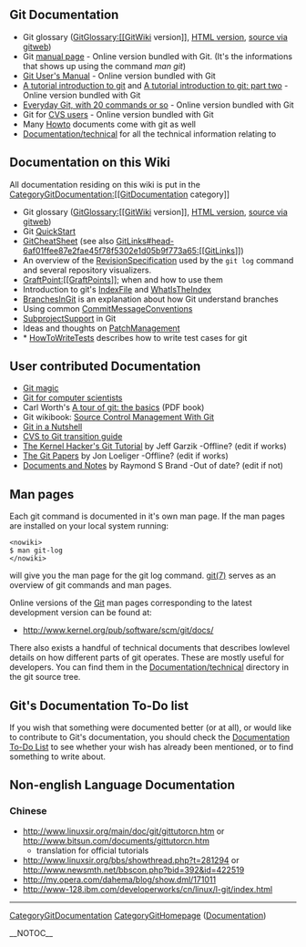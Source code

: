 == Git Documentation ==
* Git glossary ([[GitGlossary:[[GitWiki]] version]], [http://www.kernel.org/pub/software/scm/git/docs/glossary.html HTML version], [http://www.kernel.org/git/?p=git/git.git;a=blob;hb=HEAD;f=Documentation/glossary.txt source via gitweb])
* Git [http://www.kernel.org/pub/software/scm/git/docs manual page] - Online version bundled with Git. (It's the informations that shows up using the command <i>man git</i>)
* [http://www.kernel.org/pub/software/scm/git/docs/user-manual.html Git User's Manual] - Online version bundled with Git
* [http://www.kernel.org/pub/software/scm/git/docs/tutorial.html A tutorial introduction to git] and [http://www.kernel.org/pub/software/scm/git/docs/tutorial-2.html A tutorial introduction to git: part two] - Online version bundled with Git
* [http://www.kernel.org/pub/software/scm/git/docs/everyday.html Everyday Git, with 20 commands or so] - Online version bundled with Git
* Git for [http://www.kernel.org/pub/software/scm/git/docs/cvs-migration.html CVS users] - Online version bundled with Git
* Many [http://kernel.org/pub/software/scm/git/docs/howto/%20 Howto] documents come with git as well
* [http://repo.or.cz/w/git.git?a=tree;f=Documentation/technical;hb=HEAD Documentation/technical]  for all the technical information relating to
== Documentation on this Wiki ==
All documentation residing on this wiki is put in the [[CategoryGitDocumentation:[[GitDocumentation]] category]]

* Git glossary ([[GitGlossary:[[GitWiki]] version]], [http://www.kernel.org/pub/software/scm/git/docs/glossary.html HTML version], [http://www.kernel.org/git/?p=git/git.git;a=blob;hb=HEAD;f=Documentation/glossary.txt source via gitweb])
* Git [[QuickStart]]
* [[GitCheatSheet]] (see also [[GitLinks#head-6af01ffee87e2fae45f78f5302e1d05b9f773a65:[[GitLinks]]]])
* An overview of the [[RevisionSpecification]] used by the <code><nowiki>git log</nowiki></code> command and several repository visualizers.
* [[GraftPoint:[[GraftPoints]]]]; when and how to use them
* Introduction to git's [[IndexFile]] and [[WhatIsTheIndex]]
* [[BranchesInGit]] is an explanation about how Git understand branches
* Using common [[CommitMessageConventions]]
* [[SubprojectSupport]] in Git
* Ideas and thoughts on [[PatchManagement]]
* * [[HowToWriteTests]] describes how to write test cases for git
== User contributed Documentation ==
* [http://www-cs-students.stanford.edu/~blynn/gitmagic/ Git magic]
* [http://eagain.net/articles/git-for-computer-scientists/ Git for computer scientists]
* Carl Worth's [http://git-users.googlegroups.com/web/gitbasic.pdf?gda=vTVP7z0AAACRcUWZoNoqHn0MmsB4ogNRG1-Ifi4K28KdwtNliqLAWGG1qiJ7UbTIup-M2XPURDT86Y2dpGqz5OGwRQhHT1rr A tour of git: the basics] (PDF book)
* Git wikibook: [http://en.wikibooks.org/wiki/Source_Control_Management_With_Git Source Control Management With Git]
* [http://jonas.iki.fi/git_guides/HTML/git_guide Git in a Nutshell]
* [http://jonas.iki.fi/git_guides/HTML/CVS2git CVS to Git transition guide]
* [http://linux.yyz.us/git-howto.html The Kernel Hacker's Git Tutorial] by Jeff Garzik -Offline? (edit if works)
* [http://www.jdl.com The Git Papers] by Jon Loeliger -Offline? (edit if works)
* [http://git.rsbx.net/ Documents and Notes] by Raymond S Brand -Out of date? (edit if not)
== Man pages ==
Each git command is documented in it's own man page. If the man pages are installed on your local system running:

<pre><nowiki>
$ man git-log
</nowiki></pre>
will give you the man page for the git log command. [http://www.kernel.org/pub/software/scm/git/docs/git.html git(7)] serves as an overview of git commands and man pages.

Online versions of the [[Git]] man pages corresponding to the latest development version can be found at:

* http://www.kernel.org/pub/software/scm/git/docs/

There also exists a handful of technical documents that describes lowlevel details on how different parts of git operates. These are mostly useful for developers. You can find them in the [http://repo.or.cz/w/git.git?a=tree;f=Documentation/technical;hb=HEAD Documentation/technical] directory in the git source tree.

== Git's Documentation To-Do list ==
If you wish that something were documented better (or at all), or would like to contribute to Git's documentation, you should check the [[Documentation To-Do List]] to see whether your wish has already been mentioned, or to find something to write about.

== Non-english Language Documentation ==
=== Chinese ===
* http://www.linuxsir.org/main/doc/git/gittutorcn.htm or http://www.bitsun.com/documents/gittutorcn.htm
** translation for official tutorials
* http://www.linuxsir.org/bbs/showthread.php?t=281294 or http://www.newsmth.net/bbscon.php?bid=392&id=422519
* http://my.opera.com/dahema/blog/show.dml/171011
* http://www-128.ibm.com/developerworks/cn/linux/l-git/index.html
----
[[CategoryGitDocumentation]] [[CategoryGitHomepage]] ([http://git.or.cz/#documentation Documentation])

__NOTOC__